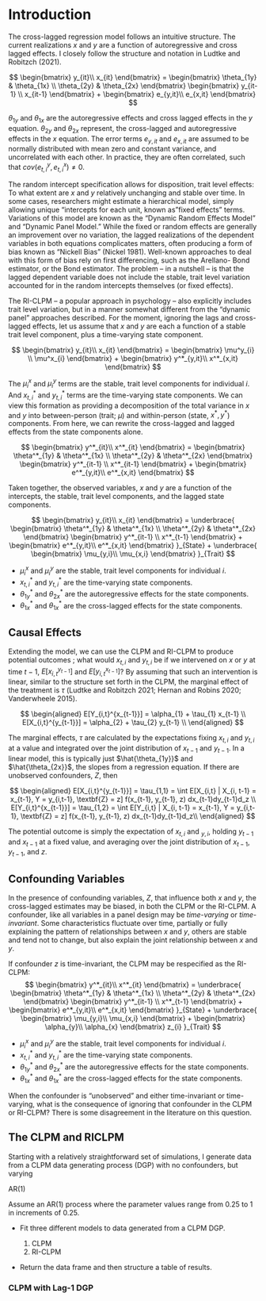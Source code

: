# Introduction

The cross-lagged regression model follows an intuitive structure.  The current realizations $x$ and $y$ are a function of autoregressive and cross lagged effects. I closely follow the structure and notation in Ludtke and Robitzch (2021).

$$
\begin{bmatrix}
 y_{it}\\
 x_{it}
\end{bmatrix}
=
\begin{bmatrix}
\theta_{1y} & \theta_{1x}  \\
\theta_{2y} & \theta_{2x}  
\end{bmatrix}
\begin{bmatrix}
y_{it-1} \\ x_{it-1}  
\end{bmatrix}
+
\begin{bmatrix}
e_{y,it}\\
e_{x,it}
\end{bmatrix}
$$

$\theta_{1y}$ and $\theta_{1x}$ are the autoregressive effects and cross lagged effects in the $y$ equation. $\theta_{2y}$ and $\theta_{2x}$ represent, the cross-lagged and autoregressive effects in the $x$ equation.  The error terms $e_{y,it}$ and $e_{x,it}$ are assumed to be normally distributed with mean zero and constant variance, and uncorrelated with each other. In practice, they are often correlated, such that $cov(e^y_{t,i}, e^x_{t,i}) \neq 0$.

The random intercept specification allows for disposition, trait level effects: To what extent are $x$ and $y$ relatively unchanging and stable over time. In some cases, researchers might estimate a hierarchical model, simply allowing unique "intercepts for each unit, known as"fixed effects" terms. Variations of this model are known as the "Dynamic Random Effects Model" and "Dynamic Panel Model."  While the fixed or random effects are generally an improvement over no variation, the lagged realizations of the dependent variables in both equations complicates matters, often producing a form of bias known as "Nickell Bias" (Nickel 1981). Well-known approaches to deal with this form of bias rely on first differencing, such as the Arellano- Bond estimator, or the Bond estimator. The problem -- in a nutshell -- is that the lagged dependent variable does not include the stable, trait level variation accounted for in the random intercepts themselves (or fixed effects).

The RI-CLPM -- a popular approach in psychology -- also explicitly includes trait level variation, but in a manner somewhat different from the "dynamic panel" approaches described. For the moment, ignoring the lags and cross-lagged effects, let us assume that $x$ and $y$ are each a function of a stable trait level component, plus a time-varying state component.

$$
\begin{bmatrix}
 y_{it}\\
 x_{it}
\end{bmatrix}
=
\begin{bmatrix}
\mu^y_{i} \\
\mu^x_{i}
\end{bmatrix}
+
\begin{bmatrix}
y^*_{y,it}\\
x^*_{x,it}
\end{bmatrix}
$$

The $\mu^x_i$ and $\mu^y_i$ terms are the stable, trait level components for individual $i$. And $x^*_{t,i}$ and $y^*_{t,i}$ terms are the time-varying state components. We can view this formation as providing a decomposition of the total variance in $x$ and $y$ into between-person (trait; $\mu$) and within-person (state, $x^*,y^*$) components. From here, we can rewrite the cross-lagged and lagged effects from the state components alone.

$$
\begin{bmatrix}
 y^*_{it}\\
 x^*_{it}
\end{bmatrix}
=
\begin{bmatrix}
\theta^*_{1y} & \theta^*_{1x}  \\
\theta^*_{2y} & \theta^*_{2x}
\end{bmatrix}
\begin{bmatrix}
y^*_{it-1} \\ x^*_{it-1}
\end{bmatrix}
+
\begin{bmatrix}
e^*_{y,it}\\
e^*_{x,it}
\end{bmatrix}
$$

Taken together, the observed variables, $x$ and $y$ are a function of the intercepts, the stable, trait level components, and the lagged state components.

$$
\begin{bmatrix}
 y_{it}\\
 x_{it}
\end{bmatrix}
=
\underbrace{
\begin{bmatrix}
\theta^*_{1y} & \theta^*_{1x}  \\
\theta^*_{2y} & \theta^*_{2x}
\end{bmatrix}
\begin{bmatrix}
y^*_{it-1} \\ x^*_{t-1}
\end{bmatrix}
+
\begin{bmatrix}
e^*_{y,it}\\
e^*_{x,it}
\end{bmatrix}
}_{State}
+
\underbrace{
\begin{bmatrix}
\mu_{y,i}\\
\mu_{x,i}
\end{bmatrix}
}_{Trait}
$$

* $\mu^x_i$ and $\mu^y_i$ are the stable, trait level components for individual $i$.
* $x^*_{t,i}$ and $y^*_{t,i}$ are the time-varying state components.
* $\theta^*_{1y}$ and $\theta^*_{2x}$ are the autoregressive effects for the state components.
* $\theta^*_{1x}$ and $\theta^*_{1x}$ are the cross-lagged effects for the state components.

## Causal Effects

Extending the model, we can use the CLPM and RI-CLPM to produce potential outcomes ; what would $x_{t,i}$ and $y_{t,i}$ be if we intervened on $x$ or $y$ at time $t-1$, $E[x_{i,t}^{y_{t-1}}]$ and $E[y_{i,t}^{x_{t-1}}]$? By assuming that such an intervention is linear, similar to the structure set forth in the CLPM, the marginal effect of the treatment is $\tau$  (Ludtke and Robitzch 2021; Hernan and Robins 2020; Vanderwheele 2015). 

$$
\begin{aligned}
E[Y_{i,t}^{x_{t-1}}] = \alpha_{1} + \tau_{1} x_{t-1} \\
E[X_{i,t}^{y_{t-1}}] = \alpha_{2} + \tau_{2} y_{t-1} \\
\end{aligned}
$$

The marginal effects, $\tau$ are calculated by the expectations fixing $x_{t,i}$ and $y_{t,i}$ at a value and integrated over the joint distribution of $x_{t-1}$ and $y_{t-1}$. In a linear model, this is typically just $\hat{\theta_{1y}}$ and $\hat{\theta_{2x}}$, the slopes from a regression equation. If there are unobserved confounders, $Z$, then 

$$
\begin{aligned}
E[X_{i,t}^{y_{t-1}}]  = \tau_{1,1} = \int E[X_{i,t} | X_{i, t-1} = x_{t-1}, Y = y_{i,t-1}, \textbf{Z} =  z] f(x_{t-1}, y_{t-1}, z) dx_{t-1}dy_{t-1}d_z \\
E[Y_{i,t}^{x_{t-1}}]  = \tau_{1,2} =  \int E[Y_{i,t} | X_{i, t-1} = x_{t-1}, Y = y_{i,t-1}, \textbf{Z} = z] f(x_{t-1}, y_{t-1}, z) dx_{t-1}dy_{t-1}d_z\\
\end{aligned}
$$


The potential outcome is simply the expectation of $x_{t,i}$ and $_{y,i}$, holding $y_{t-1}$ and $x_{t-1}$ at a fixed value, and averaging over the joint distribution of $x_{t-1}$, $y_{t-1}$, and $z$.

## Confounding Variables

In the presence of confounding variables, $Z$, that influence both $x$ and $y$, the cross-lagged estimates may be biased, in both the CLPM or the RI-CLPM. A confounder, like all variables in a panel design may be *time-varying* or *time-invariant*. Some characteristics fluctuate over time, partially or fully explaining the pattern of relationships between $x$ and $y$, others are stable and tend not to change, but also explain the joint relationship between $x$ and $y$.

If confounder $z$ is time-invariant, the CLPM may be respecified as the RI-CLPM:
$$
\begin{bmatrix}
 y^*_{it}\\
 x^*_{it}
\end{bmatrix}
=
\underbrace{
\begin{bmatrix}
\theta^*_{1y} & \theta^*_{1x}  \\
\theta^*_{2y} & \theta^*_{2x}
\end{bmatrix}
\begin{bmatrix}
y^*_{it-1} \\ x^*_{t-1}
\end{bmatrix}
+
\begin{bmatrix}
e^*_{y,it}\\
e^*_{x,it}
\end{bmatrix}
}_{State}
+
\underbrace{
\begin{bmatrix}
\mu_{y,i}\\
\mu_{x,i}
\end{bmatrix}
+
\begin{bmatrix}
\alpha_{y}\\
\alpha_{x}
\end{bmatrix}
z_{i}
}_{Trait}
$$

* $\mu^x_i$ and $\mu^y_i$ are the stable, trait level components for individual $i$.
* $x^*_{t,i}$ and $y^*_{t,i}$ are the time-varying state components.
* $\theta^*_{1y}$ and $\theta^*_{2x}$ are the autoregressive effects for the state components.
* $\theta^*_{1x}$ and $\theta^*_{1x}$ are the cross-lagged effects for the state components.

When the confounder is "unobserved" and either time-invariant or time-varying, what is the consequence of ignoring that confounder in the CLPM or RI-CLPM? There is some disagreement in the literature on this question.

## The CLPM and RICLPM 

Starting with a relatively straightforward set of simulations, I generate data from a CLPM data generating process (DGP) with no confounders, but varying 

AR(1)

Assume an AR(1) process where the parameter values range from 0.25 to 1 in increments of 0.25. 

* Fit three different models to data generated from a CLPM DGP.

  1. CLPM 
  2. RI-CLPM 

* Return the data frame and then structure a table of results. 

### CLPM with Lag-1 DGP

<!-- ```{r} -->
<!-- library(tibble) -->
<!-- library(dplyr) -->
<!-- devtools::load_all() -->

<!-- param_grid <- expand.grid( -->
<!--   ar_x = c(0.5), -->
<!--   ar_y = c(0.25, 0.5, 0.75, 1), -->
<!--   cl_x = c(0.2), -->
<!--   cl_y = c(0.2), -->
<!-- ) -->
<!-- run_monte_carlo_simulation <- function(x_stab,  -->
<!--                                        y_stab -->
<!--                                       ) { -->
<!--   monteCarloCLPM( -->
<!--     trials = 100, -->
<!--     waves = 5, -->
<!--     stability_q = 1, -->
<!--     stability_p = 1, -->
<!--     variance_between_y = 0, -->
<!--     variance_between_x = 0, -->
<!--     cross_p = 0.2, -->
<!--     cross_q = 0.2, -->
<!--     variance_p = 1, -->
<!--     variance_q = 1, -->
<!--     sample_size = sample_size, -->
<!--     dgp = "clpm", -->
<!--     confounder_p = 0.25, -->
<!--     confounder_q = 0.25, -->
<!--     confounder_variance = 1, -->
<!--     confounder_stability = 0.4, -->
<!--     include_confounder = FALSE,  -->
<!--     confounder_type = "time_invariant", -->
<!--     cov_pq = 0.1, -->

<!--   ) -->
<!-- } -->
<!-- clpm_simulation_results <- param_grid |> -->
<!--   rowwise() |> -->
<!--   mutate( -->
<!--     result = list(run_monte_carlo_simulation( -->
<!--       x_stab = ar_x, -->
<!--       y_stab = ar_y -->
<!--     )) -->
<!--   ) |> -->
<!--   ungroup() |> -->
<!--   tidyr::unnest() -->
<!-- ``` -->

<!-- And the summary table: -->

<!-- ```{r} -->
<!-- library(gt) -->
<!-- library(tidyr) -->

<!-- bias_analysis_summary <- clpm_simulation_results %>% -->
<!--     mutate( -->
<!--       cross_p_bias = ylag_x - 0.2, -->
<!--       cross_q_bias = xlag_y - 0.2, -->
<!--       relative_cross_p_bias = (cross_p_bias / 0.2) * 100, -->
<!--       relative_cross_q_bias = (cross_q_bias / 0.2) * 100 -->
<!--     ) |> -->
<!--     group_by(across(all_of(names(param_grid)))) |> -->
<!--     summarize( -->
<!--       mean_cross_p_bias = mean(cross_p_bias, na.rm = TRUE), -->
<!--       mean_cross_q_bias = mean(cross_q_bias, na.rm = TRUE), -->
<!--       mean_relative_cross_p_bias = mean(relative_cross_p_bias, na.rm = TRUE), -->
<!--       mean_relative_cross_q_bias = mean(relative_cross_q_bias, na.rm = TRUE), -->
<!--       .groups = "drop" -->
<!--     ) -->

<!-- bias_analysis_summary |>  -->
<!--   select(ar_y, mean_cross_p_bias, mean_cross_q_bias, -->
<!--          mean_relative_cross_p_bias, mean_relative_cross_q_bias) |> -->
<!--    # pivot_longer(names_to = "parameter", values_to = "bias") |> -->
<!--    # pivot_wider(names_from = dgp, values_from = bias) |> -->
<!--   rename(     -->
<!--      "Bias: Y~X(t-1)" = mean_cross_q_bias, -->
<!--      "Bias: X~Y(t-1)" = mean_cross_p_bias, -->
<!--      "Relative Bias: Y~X(t-1)" = mean_relative_cross_p_bias, -->
<!--      "Relative Bias: X~Y(t-1)" = mean_relative_cross_q_bias, -->
<!--      "Autoregression in Y" = ar_y -->
<!--   )  |> -->
<!--   gt() |> -->
<!--   tab_header( -->
<!--     title = md("**Monte Carlo Bias Analysis**"), -->
<!--     subtitle = "CLPM Simulation: Varying Autoregressive Parameter in Y Equation" -->
<!--   ) |> -->
<!--     fmt_number( -->
<!--     columns = everything(),  # All numeric columns -->
<!--     decimals = 3  # Change this number to control decimals -->
<!--   ) |> -->
<!--   tab_source_note( -->
<!--     source_note = md("*Note*: The results reported here are from 100 simulations.") -->
<!--    ) |> -->
<!--    tab_footnote( -->
<!--      footnote = "Bias = Mean(estimate) - True value, Relative Bias = (Bias / True value) * 100", -->
<!--      locations = cells_column_labels(columns = starts_with("Y_")) -->
<!--    ) -->

<!-- ``` -->

<!-- ### RICLPM with Lag-1 DGP -->

<!-- ```{r} -->
<!-- library(tibble) -->
<!-- library(dplyr) -->

<!-- param_grid <- expand.grid( -->
<!--   ar_x = c(0.5), -->
<!--   ar_y = c(0.25, 0.5, 0.75, 1), -->
<!--   cl_x = c(0), -->
<!--   cl_y = c(0), -->
<!--   sample_size = c(1000, 5000, 10000) -->
<!-- ) -->
<!-- run_monte_carlo_simulation <- function(x_stab,  -->
<!--                                        y_stab -->
<!--                                       ) { -->
<!--   monteCarloRICLPM( -->
<!--     trials = 100, -->
<!--     waves = 3, -->
<!--     stability_q = 1, -->
<!--     stability_p = 1, -->
<!--     variance_between_y = 0.5, -->
<!--     variance_between_x = 0.5, -->
<!--     cross_p = 0.2, -->
<!--     cross_q = 0.2, -->
<!--     variance_p = 1, -->
<!--     variance_q = 1, -->
<!--     sample_size = sample_size, -->
<!--     dgp = "clpm", -->
<!--     confounder_p = 0.25, -->
<!--     confounder_q = 0.25, -->
<!--     confounder_variance = 1, -->
<!--     confounder_stability = 0.4, -->
<!--     include_confounder = FALSE,  -->
<!--     confounder_type = "time_invariant", -->
<!--     cov_pq = 0.1, -->

<!--   ) -->
<!-- } -->
<!-- clpm_simulation_results <- param_grid |> -->
<!--   rowwise() |> -->
<!--   mutate( -->
<!--     result = list(run_monte_carlo_simulation( -->
<!--       x_stab = ar_x, -->
<!--       y_stab = ar_y -->
<!--     )) -->
<!--   ) |> -->
<!--   ungroup() |> -->
<!--   tidyr::unnest() -->

<!-- ``` -->


<!-- ```{r} -->
<!-- library(gt) -->
<!-- library(tidyr) -->

<!-- bias_analysis_summary <- clpm_simulation_results %>% -->
<!--     mutate( -->
<!--       cross_p_bias = ylag_x - 0.2, -->
<!--       cross_q_bias = xlag_y - 0.2, -->
<!--       relative_cross_p_bias = (cross_p_bias / 0.2) * 100, -->
<!--       relative_cross_q_bias = (cross_q_bias / 0.2) * 100 -->
<!--     ) |> -->
<!--     group_by(across(all_of(names(param_grid)))) |> -->
<!--     summarize( -->
<!--       mean_cross_p_bias = mean(cross_p_bias, na.rm = TRUE), -->
<!--       mean_cross_q_bias = mean(cross_q_bias, na.rm = TRUE), -->
<!--       mean_relative_cross_p_bias = mean(relative_cross_p_bias, na.rm = TRUE), -->
<!--       mean_relative_cross_q_bias = mean(relative_cross_q_bias, na.rm = TRUE), -->
<!--       .groups = "drop" -->
<!--     ) -->

<!-- bias_analysis_summary |>  -->
<!--   select(ar_y, mean_cross_p_bias, mean_cross_q_bias, -->
<!--          mean_relative_cross_p_bias, mean_relative_cross_q_bias) |> -->
<!--    # pivot_longer(names_to = "parameter", values_to = "bias") |> -->
<!--    # pivot_wider(names_from = dgp, values_from = bias) |> -->
<!--   rename(     -->
<!--      "Bias: Y~X(t-1)" = mean_cross_q_bias, -->
<!--      "Bias: X~Y(t-1)" = mean_cross_p_bias, -->
<!--      "Relative Bias: Y~X(t-1)" = mean_relative_cross_p_bias, -->
<!--      "Relative Bias: X~Y(t-1)" = mean_relative_cross_q_bias, -->
<!--      "Autoregression in Y" = ar_y -->
<!--   )  |> -->
<!--   gt() |> -->
<!--   tab_header( -->
<!--     title = md("**Monte Carlo Bias Analysis**"), -->
<!--     subtitle = "RICLPM Simulation: Varying Autoregressive Parameter in Y Equation" -->
<!--   ) |> -->
<!--     fmt_number( -->
<!--     columns = everything(),  # All numeric columns -->
<!--     decimals = 3  # Change this number to control decimals -->
<!--   ) |> -->
<!--   tab_source_note( -->
<!--     source_note = md("*Note*: The results reported here are from 100 simulations.") -->
<!--    ) |> -->
<!--    tab_footnote( -->
<!--      footnote = "Bias = Mean(estimate) - True value, Relative Bias = (Bias / True value) * 100", -->
<!--      locations = cells_column_labels(columns = starts_with("Y_")) -->
<!--    ) -->

<!-- ``` -->
<!-- ## Latent Change -->


<!-- ```{r} -->
<!-- library(tibble) -->
<!-- library(dplyr) -->

<!-- param_grid <- expand.grid( -->
<!--   ar_x = c(0.5), -->
<!--   ar_y = c(0.25, 0.5, 0.75, 1), -->
<!--   cl_x = c(0), -->
<!--   cl_y = c(0), -->
<!--   sample_size = c(5000) -->
<!-- ) -->
<!-- run_monte_carlo_simulation <- function(x_stab,  -->
<!--                                        y_stab -->
<!--                                       ) { -->
<!--   monteCarloLChange( -->
<!--     trials = 100, -->
<!--     waves = 5, -->
<!--     stability_q = 1, -->
<!--     stability_p = 1, -->
<!--     variance_between_y = 0, -->
<!--     variance_between_x = 0, -->
<!--     cross_p = 0.2, -->
<!--     cross_q = 0.2, -->
<!--     variance_p = 1, -->
<!--     variance_q = 1, -->
<!--     sample_size = sample_size, -->
<!--     dgp = "clpm", -->
<!--     confounder_p = 0.25, -->
<!--     confounder_q = 0.25, -->
<!--     confounder_variance = 1, -->
<!--     confounder_stability = 0.4, -->
<!--     include_confounder = FALSE,  -->
<!--     confounder_type = "time_invariant", -->
<!--     cov_pq = 0.1, -->

<!--   ) -->
<!-- } -->
<!-- clpm_simulation_results <- param_grid |> -->
<!--   rowwise() |> -->
<!--   mutate( -->
<!--     result = list(run_monte_carlo_simulation( -->
<!--       x_stab = ar_x, -->
<!--       y_stab = ar_y -->
<!--     )) -->
<!--   ) |> -->
<!--   ungroup() |> -->
<!--   tidyr::unnest() -->

<!-- ``` -->
<!-- ```{r} -->
<!-- param_grid <- expand.grid( -->
<!--   ar_x = c(0.5), -->
<!--   ar_y = c(0.25, 0.5, 0.75, 1), -->
<!--   cl_x = c(0), -->
<!--   cl_y = c(0), -->
<!--   sample_size = c(5000) -->
<!-- ) -->

<!--   bias_analysis_summary <- clpm_simulation_results %>% -->
<!--     mutate( -->
<!--       cross_p_bias = ylag_x - 0.2, -->
<!--       cross_q_bias = xlag_y - 0.2, -->
<!--       relative_cross_p_bias = (cross_p_bias / 0.2) * 100, -->
<!--       relative_cross_q_bias = (cross_q_bias / 0.2) * 100 -->
<!--     ) |> -->
<!--     group_by(across(all_of(names(param_grid)))) |> -->
<!--     summarize( -->
<!--       mean_cross_p_bias = mean(cross_p_bias, na.rm = TRUE), -->
<!--       mean_cross_q_bias = mean(cross_q_bias, na.rm = TRUE), -->
<!--       mean_relative_cross_p_bias = mean(relative_cross_p_bias, na.rm = TRUE), -->
<!--       mean_relative_cross_q_bias = mean(relative_cross_q_bias, na.rm = TRUE), -->
<!--       .groups = "drop" -->
<!--     ) -->

<!-- bias_analysis_summary |>  -->
<!--   select(ar_y, mean_cross_p_bias, mean_cross_q_bias, -->
<!--          mean_relative_cross_p_bias, mean_relative_cross_q_bias) |> -->
<!--    # pivot_longer(names_to = "parameter", values_to = "bias") |> -->
<!--    # pivot_wider(names_from = dgp, values_from = bias) |> -->
<!--   rename(     -->
<!--      "Bias: Y~X(t-1)" = mean_cross_q_bias, -->
<!--      "Bias: X~Y(t-1)" = mean_cross_p_bias, -->
<!--      "Relative Bias: Y~X(t-1)" = mean_relative_cross_p_bias, -->
<!--      "Relative Bias: X~Y(t-1)" = mean_relative_cross_q_bias, -->
<!--      "Autoregression in Y" = ar_y -->
<!--   )  |> -->
<!--   gt() |> -->
<!--   tab_header( -->
<!--     title = md("**Monte Carlo Bias Analysis**"), -->
<!--     subtitle = "RICLPM Simulation: Varying Autoregressive Parameter in Y Equation" -->
<!--   ) |> -->
<!--     fmt_number( -->
<!--     columns = everything(),  # All numeric columns -->
<!--     decimals = 3  # Change this number to control decimals -->
<!--   ) |> -->
<!--   tab_source_note( -->
<!--     source_note = md("*Note*: The results reported here are from 100 simulations.") -->
<!--    ) |> -->
<!--    tab_footnote( -->
<!--      footnote = "Bias = Mean(estimate) - True value, Relative Bias = (Bias / True value) * 100", -->
<!--      locations = cells_column_labels(columns = starts_with("Y_")) -->
<!--    ) -->
<!-- ``` -->
